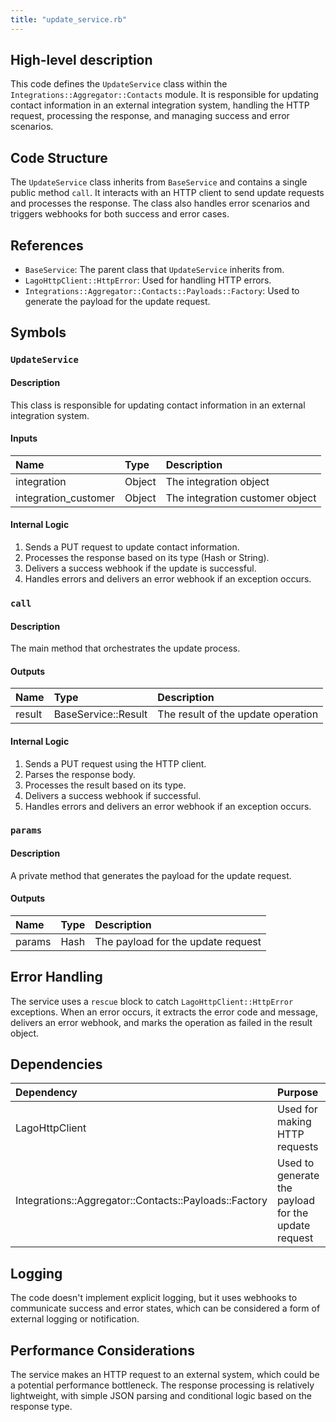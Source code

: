 ```yaml
---
title: "update_service.rb"
---
```


## High-level description
This code defines the `UpdateService` class within the `Integrations::Aggregator::Contacts` module. It is responsible for updating contact information in an external integration system, handling the HTTP request, processing the response, and managing success and error scenarios.

## Code Structure
The `UpdateService` class inherits from `BaseService` and contains a single public method `call`. It interacts with an HTTP client to send update requests and processes the response. The class also handles error scenarios and triggers webhooks for both success and error cases.

## References
- `BaseService`: The parent class that `UpdateService` inherits from.
- `LagoHttpClient::HttpError`: Used for handling HTTP errors.
- `Integrations::Aggregator::Contacts::Payloads::Factory`: Used to generate the payload for the update request.

## Symbols

### `UpdateService`
#### Description
This class is responsible for updating contact information in an external integration system.

#### Inputs
| Name | Type | Description |
|:-----|:-----|:------------|
| integration | Object | The integration object |
| integration_customer | Object | The integration customer object |

#### Internal Logic
1. Sends a PUT request to update contact information.
2. Processes the response based on its type (Hash or String).
3. Delivers a success webhook if the update is successful.
4. Handles errors and delivers an error webhook if an exception occurs.

### `call`
#### Description
The main method that orchestrates the update process.

#### Outputs
| Name | Type | Description |
|:-----|:-----|:------------|
| result | BaseService::Result | The result of the update operation |

#### Internal Logic
1. Sends a PUT request using the HTTP client.
2. Parses the response body.
3. Processes the result based on its type.
4. Delivers a success webhook if successful.
5. Handles errors and delivers an error webhook if an exception occurs.

### `params`
#### Description
A private method that generates the payload for the update request.

#### Outputs
| Name | Type | Description |
|:-----|:-----|:------------|
| params | Hash | The payload for the update request |

## Error Handling
The service uses a `rescue` block to catch `LagoHttpClient::HttpError` exceptions. When an error occurs, it extracts the error code and message, delivers an error webhook, and marks the operation as failed in the result object.

## Dependencies
| Dependency | Purpose |
|:-----------|:--------|
| LagoHttpClient | Used for making HTTP requests |
| Integrations::Aggregator::Contacts::Payloads::Factory | Used to generate the payload for the update request |

## Logging
The code doesn't implement explicit logging, but it uses webhooks to communicate success and error states, which can be considered a form of external logging or notification.

## Performance Considerations
The service makes an HTTP request to an external system, which could be a potential performance bottleneck. The response processing is relatively lightweight, with simple JSON parsing and conditional logic based on the response type.